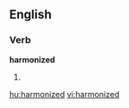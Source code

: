 ==English==

===Verb===
'''harmonized'''

# {{past of|[[harmonize]]}}

[[hu:harmonized]]
[[vi:harmonized]]